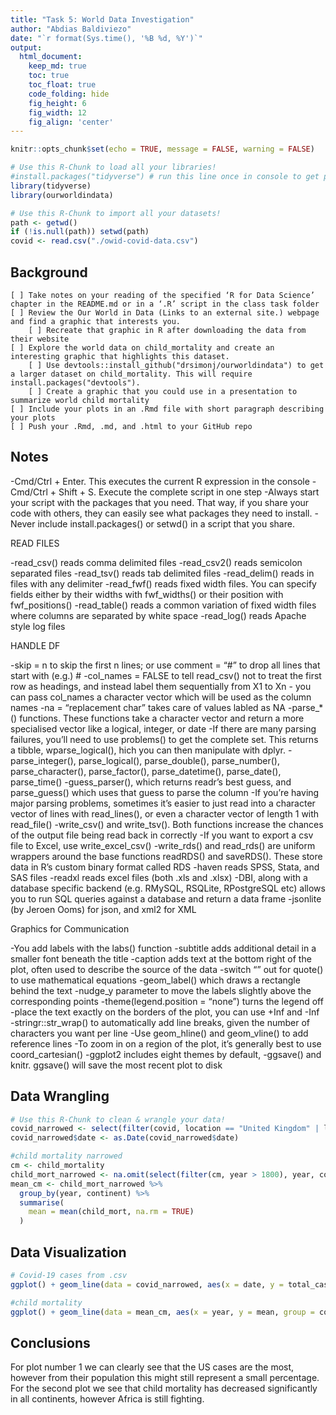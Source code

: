 ```yaml
---
title: "Task 5: World Data Investigation"
author: "Abdias Baldiviezo"
date: "`r format(Sys.time(), '%B %d, %Y')`"
output:
  html_document:  
    keep_md: true
    toc: true
    toc_float: true
    code_folding: hide
    fig_height: 6
    fig_width: 12
    fig_align: 'center'
---
```


```r
knitr::opts_chunk$set(echo = TRUE, message = FALSE, warning = FALSE)
```

```r
# Use this R-Chunk to load all your libraries!
#install.packages("tidyverse") # run this line once in console to get package
library(tidyverse)
library(ourworldindata)
```

```r
# Use this R-Chunk to import all your datasets!
path <- getwd()
if (!is.null(path)) setwd(path)
covid <- read.csv("./owid-covid-data.csv")
```

## Background

    [ ] Take notes on your reading of the specified ‘R for Data Science’ chapter in the README.md or in a ‘.R’ script in the class task folder
    [ ] Review the Our World in Data (Links to an external site.) webpage and find a graphic that interests you.
        [ ] Recreate that graphic in R after downloading the data from their website
    [ ] Explore the world data on child_mortality and create an interesting graphic that highlights this dataset.
        [ ] Use devtools::install_github("drsimonj/ourworldindata") to get a larger dataset on child_mortality. This will require install.packages("devtools").
        [ ] Create a graphic that you could use in a presentation to summarize world child mortality
    [ ] Include your plots in an .Rmd file with short paragraph describing your plots
    [ ] Push your .Rmd, .md, and .html to your GitHub repo

## Notes

-Cmd/Ctrl + Enter. This executes the current R expression in the console
-Cmd/Ctrl + Shift + S. Execute the complete script in one step 
-Always start your script with the packages that you need. That way, if you share your code with others, they can easily see what packages they need to install.
-Never include install.packages() or setwd() in a script that you share. 

READ FILES

-read_csv() reads comma delimited files
-read_csv2() reads semicolon separated files
-read_tsv() reads tab delimited files
-read_delim() reads in files with any delimiter
-read_fwf() reads fixed width files. You can specify fields either by their widths with fwf_widths() or their position with fwf_positions()
-read_table() reads a common variation of fixed width files where columns are separated by white space
-read_log() reads Apache style log files

HANDLE DF

-skip = n to skip the first n lines; or use comment = "#" to drop all lines that start with (e.g.) #
-col_names = FALSE to tell read_csv() not to treat the first row as headings, and instead label them sequentially from X1 to Xn
- you can pass col_names a character vector which will be used as the column names
-na = "replacement char" takes care of values labled as NA
-parse_*() functions. These functions take a character vector and return a more specialised vector like a logical, integer, or date
-If there are many parsing failures, you’ll need to use problems() to get the complete set. This returns a tibble, wparse_logical(), hich you can then manipulate with dplyr.
-parse_integer(), parse_logical(), parse_double(), parse_number(), parse_character(), parse_factor(), parse_datetime(), parse_date(), parse_time()
-guess_parser(), which returns readr’s best guess, and parse_guess() which uses that guess to parse the column
-If you’re having major parsing problems, sometimes it’s easier to just read into a character vector of lines with read_lines(), or even a character vector of length 1 with read_file()
-write_csv() and write_tsv(). Both functions increase the chances of the output file being read back in correctly
-If you want to export a csv file to Excel, use write_excel_csv()
-write_rds() and read_rds() are uniform wrappers around the base functions readRDS() and saveRDS(). These store data in R’s custom binary format called RDS
-haven reads SPSS, Stata, and SAS files
-readxl reads excel files (both .xls and .xlsx)
-DBI, along with a database specific backend (e.g. RMySQL, RSQLite, RPostgreSQL etc) allows you to run SQL queries against a database and return a data frame
-jsonlite (by Jeroen Ooms) for json, and xml2 for XML

Graphics for Communication

-You add labels with the labs() function
-subtitle adds additional detail in a smaller font beneath the title
-caption adds text at the bottom right of the plot, often used to describe the source of the data
-switch "" out for quote() to use mathematical equations
-geom_label() which draws a rectangle behind the text
-nudge_y parameter to move the labels slightly above the corresponding points
-theme(legend.position = "none") turns the legend off 
-place the text exactly on the borders of the plot, you can use +Inf and -Inf
-stringr::str_wrap() to automatically add line breaks, given the number of characters you want per line
-Use geom_hline() and geom_vline() to add reference lines
-To zoom in on a region of the plot, it’s generally best to use coord_cartesian()
-ggplot2 includes eight themes by default,
-ggsave() and knitr. ggsave() will save the most recent plot to disk

## Data Wrangling

```r
# Use this R-Chunk to clean & wrangle your data!
covid_narrowed <- select(filter(covid, location == "United Kingdom" | location == "Brazil" | location == "Spain" | location == "United States" | location == "Italy"), location, date, total_cases)
covid_narrowed$date <- as.Date(covid_narrowed$date)

#child mortality narrowed
cm <- child_mortality
child_mort_narrowed <- na.omit(select(filter(cm, year > 1800), year, continent, child_mort))
mean_cm <- child_mort_narrowed %>%
  group_by(year, continent) %>%
  summarise(
    mean = mean(child_mort, na.rm = TRUE)
  )

```

## Data Visualization

```r
# Covid-19 cases from .csv
ggplot() + geom_line(data = covid_narrowed, aes(x = date, y = total_cases, group = location, colour = location)) + scale_x_date( date_labels = "%B") + ggtitle("Covid-19 Cases 2020")

#child mortality
ggplot() + geom_line(data = mean_cm, aes(x = year, y = mean, group = continent, colour = continent))  + ggtitle("Child Mortality through the years by Continent")
```


## Conclusions
For plot number 1 we can clearly see that the US cases are the most, however from their population this might still represent a small percentage.
For the second plot we see that child mortality has decreased significantly in all continents, however Africa is still fighting.
